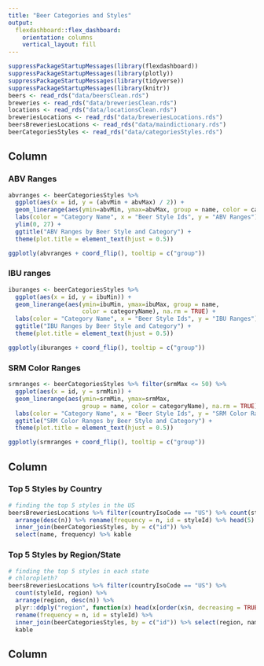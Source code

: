 ```yaml
---
title: "Beer Categories and Styles"
output: 
  flexdashboard::flex_dashboard:
    orientation: columns
    vertical_layout: fill
---
```


```r
suppressPackageStartupMessages(library(flexdashboard))
suppressPackageStartupMessages(library(plotly))
suppressPackageStartupMessages(library(tidyverse))
suppressPackageStartupMessages(library(knitr))
beers <- read_rds("data/beersClean.rds")
breweries <- read_rds("data/breweriesClean.rds")
locations <- read_rds("data/locationsClean.rds")
breweriesLocations <- read_rds("data/breweriesLocations.rds")
beersBreweriesLocations <- read_rds("data/maindictionary.rds")
beerCategoriesStyles <- read_rds("data/categoriesStyles.rds")
```

Column {.tabset data-width=650}
-----------------------------------------------------------------------

### ABV Ranges
```r
abvranges <- beerCategoriesStyles %>%
  ggplot(aes(x = id, y = (abvMin + abvMax) / 2)) + 
  geom_linerange(aes(ymin=abvMin, ymax=abvMax, group = name, color = categoryName), na.rm = TRUE) + 
  labs(color = "Category Name", x = "Beer Style Ids", y = "ABV Ranges") + 
  ylim(0, 27) + 
  ggtitle("ABV Ranges by Beer Style and Category") +
  theme(plot.title = element_text(hjust = 0.5))

ggplotly(abvranges + coord_flip(), tooltip = c("group"))

```

### IBU ranges
```r
iburanges <- beerCategoriesStyles %>% 
  ggplot(aes(x = id, y = ibuMin)) + 
  geom_linerange(aes(ymin=ibuMin, ymax=ibuMax, group = name, 
                     color = categoryName), na.rm = TRUE) + 
  labs(color = "Category Name", x = "Beer Style Ids", y = "IBU Ranges") +
  ggtitle("IBU Ranges by Beer Style and Category") +
  theme(plot.title = element_text(hjust = 0.5)) 

ggplotly(iburanges + coord_flip(), tooltip = c("group"))
```

### SRM Color Ranges
```r
srmranges <- beerCategoriesStyles %>% filter(srmMax <= 50) %>%
  ggplot(aes(x = id, y = srmMin)) + 
  geom_linerange(aes(ymin=srmMin, ymax=srmMax, 
                     group = name, color = categoryName), na.rm = TRUE) + 
  labs(color = "Category Name", x = "Beer Style Ids", y = "SRM Color Ranges") +
  ggtitle("SRM Color Ranges by Beer Style and Category") +
  theme(plot.title = element_text(hjust = 0.5))

ggplotly(srmranges + coord_flip(), tooltip = c("group"))
```

Column {.tabset data-width=350 data-height=350}
-----------------------------------------------------------------------
### Top 5 Styles by Country
```r
# finding the top 5 styles in the US
beersBreweriesLocations %>% filter(countryIsoCode == "US") %>% count(styleId) %>% 
  arrange(desc(n)) %>% rename(frequency = n, id = styleId) %>% head(5) %>% 
  inner_join(beerCategoriesStyles, by = c("id")) %>%
  select(name, frequency) %>% kable
```

### Top 5 Styles by Region/State
```r
# finding the top 5 styles in each state
# chloropleth?
beersBreweriesLocations %>% filter(countryIsoCode == "US") %>% 
  count(styleId, region) %>% 
  arrange(region, desc(n)) %>% 
  plyr::ddply("region", function(x) head(x[order(x$n, decreasing = TRUE) , ], 5)) %>%
  rename(frequency = n, id = styleId) %>%
  inner_join(beerCategoriesStyles, by = c("id")) %>% select(region, name, frequency) %>%
  kable
```

Column {.tabset data-width=350 data-height=350}
-----------------------------------------------------------------------

